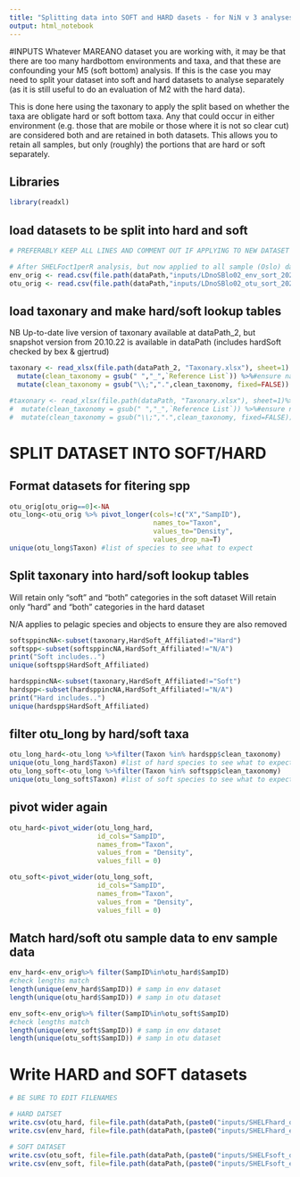```yaml
---
title: "Splitting data into SOFT and HARD dasets - for NiN v 3 analyses - R Notebook"
output: html_notebook
---
```


#INPUTS
Whatever MAREANO dataset you are working with, it may be that there are too many hardbottom environments and taxa, and that these are confounding your M5 (soft bottom) analysis. If this is the case you may need to split your dataset into soft and hard datasets to analyse separately (as it is still useful to do an evaluation of M2 with the hard data).

This is done here using the taxonary to apply the split based on whether the taxa are obligate hard or soft bottom taxa. Any that could occur in either environment (e.g. those that are mobile or those where it is not so clear cut) are considered both and are retained in both datasets. This allows you to retain all samples, but only (roughly) the portions that are hard or soft separately.


## Libraries

```r
library(readxl)
```


## load datasets to be split into hard and soft


```r
# PREFERABLY KEEP ALL LINES AND COMMENT OUT IF APPLYING TO NEW DATASET SO THAT THEY CAN BE TRACKED/REPEATED EASILY

# After SHELFoct1perR analysis, but now applied to all sample (Oslo) dataset
env_orig <- read.csv(file.path(dataPath,"inputs/LDnoSBlo02_env_sort_2022-10-20.csv")) %>% as.data.frame
otu_orig <- read.csv(file.path(dataPath,"inputs/LDnoSBlo02_otu_sort_2022-10-20.csv")) %>% as.data.frame
```



## load taxonary and make hard/soft lookup tables
NB Up-to-date live version of taxonary available at dataPath_2, but snapshot version from 20.10.22 is available in dataPath (includes hardSoft checked by bex & gjertrud)

```r
taxonary <- read_xlsx(file.path(dataPath_2, "Taxonary.xlsx"), sheet=1) %>%
  mutate(clean_taxonomy = gsub(" ","_",`Reference List`)) %>%#ensure names match format in otu_orig
  mutate(clean_taxonomy = gsub("\\;",".",clean_taxonomy, fixed=FALSE))

#taxonary <- read_xlsx(file.path(dataPath, "Taxonary.xlsx"), sheet=1)%>%
#  mutate(clean_taxonomy = gsub(" ","_",`Reference List`)) %>%#ensure names match format in otu_orig
#  mutate(clean_taxonomy = gsub("\\;",".",clean_taxonomy, fixed=FALSE))
```

# SPLIT DATASET INTO SOFT/HARD

## Format datasets for fitering spp
```r
otu_orig[otu_orig==0]<-NA
otu_long<-otu_orig %>% pivot_longer(cols=!c("X","SampID"),
                                    names_to="Taxon",
                                    values_to="Density",
                                    values_drop_na=T)
unique(otu_long$Taxon) #list of species to see what to expect
```

## Split taxonary into hard/soft lookup tables
Will retain only "soft" and "both" categories in the soft dataset
Will retain only "hard" and "both" categories in the hard dataset

N/A applies to pelagic species and objects to ensure they are also removed
```r
softsppincNA<-subset(taxonary,HardSoft_Affiliated!="Hard")
softspp<-subset(softsppincNA,HardSoft_Affiliated!="N/A")
print("Soft includes..")
unique(softspp$HardSoft_Affiliated)

hardsppincNA<-subset(taxonary,HardSoft_Affiliated!="Soft")
hardspp<-subset(hardsppincNA,HardSoft_Affiliated!="N/A")
print("Hard includes..")
unique(hardspp$HardSoft_Affiliated)
```

## filter otu_long by hard/soft taxa

```r
otu_long_hard<-otu_long %>%filter(Taxon %in% hardspp$clean_taxonomy)
unique(otu_long_hard$Taxon) #list of hard species to see what to expect
otu_long_soft<-otu_long %>%filter(Taxon %in% softspp$clean_taxonomy)
unique(otu_long_soft$Taxon) #list of soft species to see what to expect (number restarts from 1)
```


## pivot wider again
```r
otu_hard<-pivot_wider(otu_long_hard,
                      id_cols="SampID",
                      names_from="Taxon",
                      values_from = "Density",
                      values_fill = 0)

otu_soft<-pivot_wider(otu_long_soft,
                      id_cols="SampID",
                      names_from="Taxon",
                      values_from = "Density",
                      values_fill = 0)
```

## Match hard/soft otu sample data to env sample data

```r
env_hard<-env_orig%>% filter(SampID%in%otu_hard$SampID) 
#check lengths match
length(unique(env_hard$SampID)) # samp in env dataset
length(unique(otu_hard$SampID)) # samp in otu dataset

env_soft<-env_orig%>% filter(SampID%in%otu_soft$SampID) 
#check lengths match
length(unique(env_soft$SampID)) # samp in env dataset
length(unique(otu_soft$SampID)) # samp in otu dataset

```
# Write HARD and SOFT datasets
```r
# BE SURE TO EDIT FILENAMES

# HARD DATSET
write.csv(otu_hard, file=file.path(dataPath,(paste0("inputs/SHELFhard_otu_", Sys.Date(),".csv"))))
write.csv(env_hard, file=file.path(dataPath,(paste0("inputs/SHELFhard_env_", Sys.Date(),".csv"))))

# SOFT DATASET
write.csv(otu_soft, file=file.path(dataPath,(paste0("inputs/SHELFsoft_otu_", Sys.Date(),".csv"))))
write.csv(env_soft, file=file.path(dataPath,(paste0("inputs/SHELFsoft_env_", Sys.Date(),".csv"))))
```




